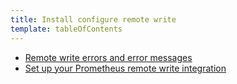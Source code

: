 ```yaml
---
title: Install configure remote write
template: tableOfContents
---
```


* [Remote write errors and error messages](/docs/integrations/prometheus-integrations/install-configure-remote-write/remote-write-errors-error-messages)
* [Set up your Prometheus remote write integration](/docs/integrations/prometheus-integrations/install-configure-remote-write/set-your-prometheus-remote-write-integration)
